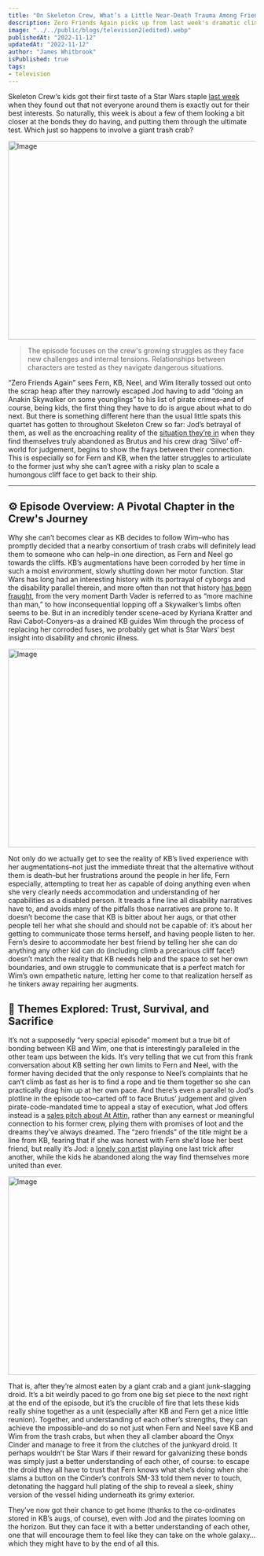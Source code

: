 ```yaml
---
title: "On Skeleton Crew, What’s a Little Near-Death Trauma Among Friends?"
description: Zero Friends Again picks up from last week's dramatic climax with a necessary bit of bonding for Star Wars latest young heroes.
image: "../../public/blogs/television2(edited).webp"
publishedAt: "2022-11-12"
updatedAt: "2022-11-12"
author: "James Whitbrook"
isPublished: true
tags:
- television
---
```


Skeleton Crew‘s kids got their first taste of a Star Wars staple [last week](https://gizmodo.com/star-wars-skeleton-crew-episode-5-recap-jude-law-2000543309) when they found out that not everyone around them is exactly out for their best interests. So naturally, this week is about a few of them looking a bit closer at the bonds they do having, and putting them through the ultimate test. Which just so happens to involve a giant trash crab?

<Image
  src="/blogs/television2-1.webp"
  width="860"
  height="404"
  alt="Image"
  sizes="100vw"
/>

> The episode focuses on the crew's growing struggles as they face new challenges and internal tensions. Relationships between characters are tested as they navigate dangerous situations.

“Zero Friends Again” sees Fern, KB, Neel, and Wim literally tossed out onto the scrap heap after they narrowly escaped Jod having to add “doing an Anakin Skywalker on some younglings” to his list of pirate crimes–and of course, being kids, the first thing they have to do is argue about what to do next. But there is something different here than the usual little spats this quartet has gotten to throughout Skeleton Crew so far: Jod’s betrayal of them, as well as the encroaching reality of the [situation they’re in](https://gizmodo.com/star-wars-skeleton-crew-episode-4-recap-neel-2000540150) when they find themselves truly abandoned as Brutus and his crew drag ‘Silvo’ off-world for judgement, begins to show the frays between their connection. This is especially so for Fern and KB, when the latter struggles to articulate to the former just why she can’t agree with a risky plan to scale a humongous cliff face to get back to their ship.

---

## ⚙️ Episode Overview: A Pivotal Chapter in the Crew's Journey

Why she can’t becomes clear as KB decides to follow Wim–who has promptly decided that a nearby consortium of trash crabs will definitely lead them to someone who can help–in one direction, as Fern and Neel go towards the cliffs. KB’s augmentations have been corroded by her time in such a moist environment, slowly shutting down her motor function. Star Wars has long had an interesting history with its portrayal of cyborgs and the disability parallel therein, and more often than not that history [has been fraught](https://gizmodo.com/staircases-in-space-why-are-places-in-science-fiction-1827966642), from the very moment Darth Vader is referred to as “more machine than man,” to how inconsequential lopping off a Skywalker’s limbs often seems to be. But in an incredibly tender scene–aced by Kyriana Kratter and Ravi Cabot-Conyers–as a drained KB guides Wim through the process of replacing her corroded fuses, we probably get what is Star Wars‘ best insight into disability and chronic illness.

<Image
  src="/blogs/television2-2.webp"
  width="860"
  height="404"
  alt="Image"
  sizes="100vw"
/>

Not only do we actually get to see the reality of KB’s lived experience with her augmentations–not just the immediate threat that the alternative without them is death–but her frustrations around the people in her life, Fern especially, attempting to treat her as capable of doing anything even when she very clearly needs accommodation and understanding of her capabilities as a disabled person. It treads a fine line all disability narratives have to, and avoids many of the pitfalls those narratives are prone to. It doesn’t become the case that KB is bitter about her augs, or that other people tell her what she should and should not be capable of: it’s about her getting to communicate those terms herself, and having people listen to her. Fern’s desire to accommodate her best friend by telling her she can do anything any other kid can do (including climb a precarious cliff face!) doesn’t match the reality that KB needs help and the space to set her own boundaries, and own struggle to communicate that is a perfect match for Wim’s own empathetic nature, letting her come to that realization herself as he tinkers away repairing her augments.

## 🌌 Themes Explored: Trust, Survival, and Sacrifice

It’s not a supposedly “very special episode” moment but a true bit of bonding between KB and Wim, one that is interestingly paralleled in the other team ups between the kids. It’s very telling that we cut from this frank conversation about KB setting her own limits to Fern and Neel, with the former having decided that the only response to Neel’s complaints that he can’t climb as fast as her is to find a rope and tie them together so she can practically drag him up at her own pace. And there’s even a parallel to Jod’s plotline in the episode too–carted off to face Brutus’ judgement and given pirate-code-mandated time to appeal a stay of execution, what Jod offers instead is a [sales pitch about At Attin](https://gizmodo.com/star-wars-skeleton-crew-great-works-explained-at-attin-high-republic-2000537485), rather than any earnest or meaningful connection to his former crew, plying them with promises of loot and the dreams they’ve always dreamed. The “zero friends” of the title might be a line from KB, fearing that if she was honest with Fern she’d lose her best friend, but really it’s Jod: a [lonely con artist](https://gizmodo.com/star-wars-skeleton-crew-crimson-jack-explained-marvel-jod-2000536798) playing one last trick after another, while the kids he abandoned along the way find themselves more united than ever.

<Image
  src="/blogs/television2-3.webp"
  width="860"
  height="404"
  alt="Image"
  sizes="100vw"
/>

That is, after they’re almost eaten by a giant crab and a giant junk-slagging droid. It’s a bit weirdly paced to go from one big set piece to the next right at the end of the episode, but it’s the crucible of fire that lets these kids really shine together as a unit (especially after KB and Fern get a nice little reunion). Together, and understanding of each other’s strengths, they can achieve the impossible–and do so not just when Fern and Neel save KB and Wim from the trash crabs, but when they all clamber aboard the Onyx Cinder and manage to free it from the clutches of the junkyard droid. It perhaps wouldn’t be Star Wars if their reward for galvanizing these bonds was simply just a better understanding of each other, of course: to escape the droid they all have to trust that Fern knows what she’s doing when she slams a button on the Cinder’s controls SM-33 told them never to touch, detonating the haggard hull plating of the ship to reveal a sleek, shiny version of the vessel hiding underneath its grimy exterior.

They’ve now got their chance to get home (thanks to the co-ordinates stored in KB’s augs, of course), even with Jod and the pirates looming on the horizon. But they can face it with a better understanding of each other, one that will encourage them to feel like they can take on the whole galaxy… which they might have to by the end of all this.
